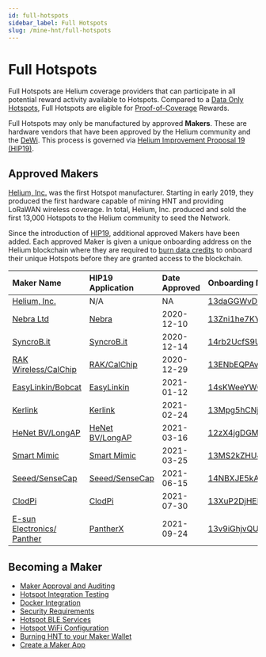 ```yaml
---
id: full-hotspots
sidebar_label: Full Hotspots
slug: /mine-hnt/full-hotspots
---
```


# Full Hotspots


Full Hotspots are Helium coverage providers that can participate in all
potential reward activity available to Hotspots. Compared to a [Data Only
Hotspots](/mine-hnt/data-only-hotspots), Full Hotspots are eligible for
[Proof-of-Coverage](/blockchain/proof-of-coverage) Rewards.

Full Hotspots may only be manufactured by approved **Makers**. These are
hardware vendors that have been approved by the Helium community and the
[DeWi](https://dewi.org). This process is governed via
[Helium Improvement Proposal 19 (HIP19)](https://github.com/helium/HIP/blob/master/0019-third-party-manufacturers.md).

## Approved Makers

[Helium, Inc.](https://helium.com) was the first Hotspot manufacturer. Starting
in early 2019, they produced the first hardware capable of mining HNT and
providing LoRaWAN wireless coverage. In total, Helium, Inc. produced and sold
the first 13,000 Hotspots to the Helium community to seed the Network.

Since the introduction of
[HIP19](https://github.com/helium/HIP/blob/master/0019-third-party-manufacturers.md),
additional approved Makers have been added. Each approved Maker is given a
unique onboarding address on the Helium blockchain where they are required to
[burn data credits](/blockchain/transaction-fees) to onboard their unique
Hotspots before they are granted access to the blockchain.

| Maker Name                                              | HIP19 Application                                                                                       | Date Approved | Onboarding Maker Address                                                                                                                        |
| :------------------------------------------------------ | :------------------------------------------------------------------------------------------------------ | :------------ | :---------------------------------------------------------------------------------------------------------------------------------------------- |
| [Helium, Inc.](https://helium.com)                      | N/A                                                                                                     | NA            | [13daGGWvDQyTyHFDCPz8zDSVTWgPNNfJ4oh31Teec4TRWfjMx53](https://explorer.helium.com/accounts/13daGGWvDQyTyHFDCPz8zDSVTWgPNNfJ4oh31Teec4TRWfjMx53) |
| [Nebra Ltd](https://www.nebra.com/)                     | [Nebra](https://github.com/helium/HIP/blob/master/0019-third-party-manufacturers/nebra-ltd.md)          | 2020-12-10    | [13Zni1he7KY9pUmkXMhEhTwfUpL9AcEV1m2UbbvFsrU9QPTMgE3](https://explorer.helium.com/accounts/13Zni1he7KY9pUmkXMhEhTwfUpL9AcEV1m2UbbvFsrU9QPTMgE3) |
| [SyncroB.it](https://syncrob.it/)                       | [SyncroB.it](https://github.com/helium/HIP/blob/master/0019-third-party-manufacturers/syncrobit.md)     | 2020-12-14    | [14rb2UcfS9U89QmKswpZpjRCUVCVu1haSyqyGY486EvsYtvdJmR](https://explorer.helium.com/accounts/14rb2UcfS9U89QmKswpZpjRCUVCVu1haSyqyGY486EvsYtvdJmR) |
| [RAK Wireless/CalChip](https://www.calchipconnect.com/) | [RAK/CalChip](https://github.com/helium/HIP/blob/master/0019-third-party-manufacturers/rak-wireless.md) | 2020-12-29    | [13ENbEQPAvytjLnqavnbSAzurhGoCSNkGECMx7eHHDAfEaDirdY](https://explorer.helium.com/accounts/13ENbEQPAvytjLnqavnbSAzurhGoCSNkGECMx7eHHDAfEaDirdY) |
| [EasyLinkin/Bobcat](https://www.bobcatminer.com)        | [EasyLinkin](https://github.com/helium/HIP/blob/master/0019-third-party-manufacturers/easylinkin.md)    | 2021-01-12    | [14sKWeeYWQWrBSnLGq79uRQqZyw3Ldi7oBdxbF6a54QboTNBXDL](https://explorer.helium.com/accounts/14sKWeeYWQWrBSnLGq79uRQqZyw3Ldi7oBdxbF6a54QboTNBXDL) |
| [Kerlink](https://www.kerlink.com)                      | [Kerlink](https://github.com/helium/HIP/blob/master/0019-third-party-manufacturers/kerlink.md)          | 2021-02-24    | [13Mpg5hCNjSxHJvWjaanwJPBuTXu1d4g5pGvGBkqQe3F8mAwXhK](https://explorer.helium.com/accounts/13Mpg5hCNjSxHJvWjaanwJPBuTXu1d4g5pGvGBkqQe3F8mAwXhK) |
| [HeNet BV/LongAP](https://www.longap.com)               | [HeNet BV/LongAP](https://github.com/helium/HIP/blob/master/0019-third-party-manufacturers/henet.md)    | 2021-03-16    | [12zX4jgDGMbJgRwmCfRNGXBuphkQRqkUTcLzYHTQvd4Qgu8kiL4](https://explorer.helium.com/accounts/12zX4jgDGMbJgRwmCfRNGXBuphkQRqkUTcLzYHTQvd4Qgu8kiL4) |
| [Smart Mimic](https://smartmimic.com)                   | [Smart Mimic](https://github.com/helium/HIP/blob/master/0019-third-party-manufacturers/smart-mimic.md)  | 2021-03-25    | [13MS2kZHU4h6wp3tExgoHdDFjBsb9HB9JBvcbK9XmfNyJ7jqzVv](https://explorer.helium.com/accounts/13MS2kZHU4h6wp3tExgoHdDFjBsb9HB9JBvcbK9XmfNyJ7jqzVv) |
| [Seeed/SenseCap](https://www.sensecapmx.com/)           | [Seeed/SenseCap](https://github.com/jancee/HIP/blob/pre/0019-third-party-manufacturers/seeed.md)        | 2021-06-15    | [14NBXJE5kAAZTMigY4dcjXSMG4CSqjYwvteQWwQsYhsu2TKN6AF](https://explorer.helium.com/accounts/14NBXJE5kAAZTMigY4dcjXSMG4CSqjYwvteQWwQsYhsu2TKN6AF) |
| [ClodPi](https://clodpi.io/)           | [ClodPi](https://github.com/dewi-alliance/hotspot-manufacturers/blob/main/applications/clodpi.md)        | 2021-07-30    | [13XuP2DjHEHVkKguDDZD2ev5AeqMLuJ8UQ44efEcDmVTnBcvc6F](https://explorer.helium.com/accounts/13XuP2DjHEHVkKguDDZD2ev5AeqMLuJ8UQ44efEcDmVTnBcvc6F) |
| [E-sun Electronics/ Panther](https://panther.global/)           | [PantherX](https://github.com/dewi-alliance/hotspot-manufacturers/blob/main/applications/pantherx.md)        | 2021-09-24    | [13v9iGhjvQUtVaZXcFFRCEbL1nPR4R8QJowBgMUcaGM2v1aV6mn](https://explorer.helium.com/accounts/13v9iGhjvQUtVaZXcFFRCEbL1nPR4R8QJowBgMUcaGM2v1aV6mn) |

## Becoming a Maker

- [Maker Approval and Auditing](/mine-hnt/full-hotspots/become-a-maker/maker-approval-auditing)
- [Hotspot Integration Testing](/mine-hnt/full-hotspots/become-a-maker/hotspot-integration-testing)
- [Docker Integration](/mine-hnt/full-hotspots/become-a-maker/docker-integration)
- [Security Requirements](/mine-hnt/full-hotspots/become-a-maker/security-requirements)
- [Hotspot BLE Services](/mine-hnt/full-hotspots/become-a-maker/hotspot-ble-services)
- [Hotspot WiFi Configuration](/mine-hnt/full-hotspots/become-a-maker/hotspot-wifi-configuration)
- [Burning HNT to your Maker Wallet](/mine-hnt/full-hotspots/become-a-maker/burn-hnt-to-maker-wallet)
- [Create a Maker App](/mine-hnt/maker-apps)

